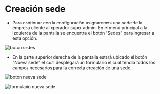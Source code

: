 # Creación sede

- Para continuar con la configuración asignaremos una sede de la empresa cliente al operador super admin. En el menú principal a la izquierda de la pantalla se encuentra el botón “Sedes” para ingresar a esta opción.

![boton sedes](/botonSedes.webp)

- En la parte superior derecha de la pantalla estará ubicado el botón “Nueva sede” el cual desplegará un formulario el cual tendrá todos los campos necesarios para la correcta creación de una sede.

![boton nueva sede](/botonNuevaSede.webp)

![formulario nueva sede](/formularioSede.webp)